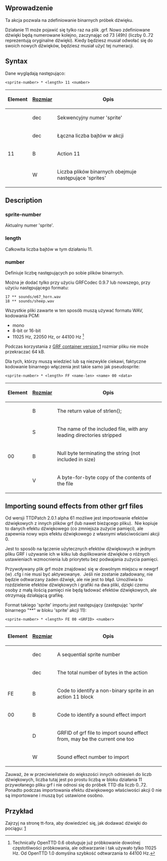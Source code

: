 {{pl/Development/NewGRF/inne strony|en=newgrf-specs.tt-wiki.net/wiki/Action11|pl=pl/Development/NewGRF/NFO Specs/Action11}}
<!--{{-}}<br>{{ambox | text = w trakcie edycji.}}-->

==Wprowadzenie==
{{pl/Development/NewGRF/ottdp|0.6|2.5|ttdprev=2.0.1 alpha 57}}

Ta akcja pozwala na zdefiniowanie binarnych próbek dźwięku.

Działanie 11 może pojawić się tylko raz na plik .grf.
Nowo zdefiniowane dźwięki będą numerowane kolejno, zaczynając od 73 (49h) (liczby 0..72 reprezentują oryginalne dźwięki). Kiedy będziesz musiał odwołać się do swoich nowych dźwięków, będziesz musiał użyć tej numeracji.

== Syntax ==

Dane wyglądają następująco:

<pre><sprite-number> * <length> 11 <number></pre>

{|
!Element !![[pl/Development/NewGRF/NFO Specs/GRFActionsDetailed|Rozmiar]] !! Opis
|-
|<sprite-number> ||dec ||Sekwencyjny numer 'sprite'
|-
|<length> ||dec||Łączna liczba bajtów w akcji
|-
|11 ||B||Action 11
|-
|<number> ||W ||Liczba plików binarnych obejmuje następujące 'sprites'
|}

== Description ==

=== sprite-number ===

Aktualny numer 'sprite'.

=== length ===

Całkowita liczba bajtów w tym działaniu 11.

=== number ===

Definiuje liczbę następujących po sobie plików binarnych.

Można je dodać tylko przy użyciu GRFCodec 0.9.7 lub nowszego, przy użyciu następującego formatu:

<pre>17 ** sounds/e67_horn.wav
18 ** sounds/sheep.wav</pre>

Wszystkie pliki zawarte w ten sposób muszą używać formatu WAV, kodowania PCM:
* mono
* 8-bit or {{pl/Development/NewGRF/ottdp|1.0|no}} 16-bit
* 11025 Hz, 22050 Hz, or {{pl/Development/NewGRF/ottdp|1.0|no}} 44100 Hz <ref>Technically OpenTTD 0.6 obsługuje już próbkowanie dowolnej częstotliwości próbkowania, ale odtwarzanie i tak używało tylko 11025 Hz. Od OpenTTD 1.0 domyślna szybkość odtwarzania to 44100 Hz.</ref>
Podczas korzystania z [[pl/Development/NewGRF/NFO Specs/Version numbers#grf-container-version|GRF container version 1]] rozmiar pliku nie może przekraczać 64 kB.

<references/>

Dla tych, którzy muszą wiedzieć lub są niezwykle ciekawi, faktyczne kodowanie binarnego włączenia jest takie samo jak pseudosprite:

<pre><sprite-number> * <length> FF <name-len> <name> 00 <data></pre>

{|
!Element !![[pl/Development/NewGRF/NFO Specs/GRFActionsDetailed|Rozmiar]] !! Opis
|-
|<name-len> ||B ||The return value of strlen(<name>);
|-
|<name> ||S ||The name of the included file, with any leading directories stripped
|-
|00 ||B ||Null byte terminating the string (not included in size)
|-
|<data> ||V ||A byte-for-byte copy of the contents of the file
|}

== Importing sound effects from other grf files ==
{{pl/Development/NewGRF/ottdp|0.6|2.5|ttdprev=2.0.1 alpha 61}}
Od wersji TTDPatch 2.0.1 alpha 61 możliwe jest importowanie efektów dźwiękowych z innych plików grf (lub nawet bieżącego pliku). &nbsp;Nie kopiuje to danych efektu dźwiękowego (co zmniejsza zużycie pamięci), ale zapewnia nowy wpis efektu dźwiękowego z własnymi właściwościami akcji 0.

Jest to sposób na łączenie użytecznych efektów dźwiękowych w jednym pliku GRF i używanie ich w kilku lub duplikowanie dźwięków o różnych ustawieniach wzmocnienia lub priorytetu bez podwajania zużycia pamięci.

Przywoływany plik grf może znajdować się w dowolnym miejscu w newgrf (w) .cfg i nie musi być aktywowanye. &nbsp;Jeśli nie zostanie załadowany, nie będzie odtwarzany żaden dźwięk, ale nie jest to błąd. Umożliwia to rozdzielenie efektów dźwiękowych i grafiki na dwa pliki, dzięki czemu osoby z małą ilością pamięci nie będą ładować efektów dźwiękowych, ale otrzymają działającą grafikę.

Format takiego 'sprite' importu jest następujący (zastępując 'sprite' binarnego "**"  w bloku 'sprite' akcji 11):

<pre><sprite-number> * <length> FE 00 <GRFID> <number></pre>

{|
!Element !![[pl/Development/NewGRF/NFO Specs/GRFActionsDetailed|Rozmiar]] !! Opis
|-
|<sprite-number> ||dec ||A sequential sprite number
|-
|<length> ||dec||The total number of bytes in the action
|-
|FE ||B ||Code to identify a non-binary sprite in an action 11 block
|-
|00 ||B ||Code to identify a sound effect import
|-
|<GRFID> ||D ||GRFID of grf file to import sound effect from, may be the current one too
|-
|<number> ||W ||Sound effect number to import
|}

Zauważ, że w przeciwieństwie do większości innych odniesień do liczb dźwiękowych, liczba tutaj jest po prostu liczbą w bloku działania 11 przywołanego pliku grf i nie odnosi się do próbek TTD dla liczb 0..72. Ponadto podczas importowania efektu dźwiękowego właściwości akcji 0 nie są importowane i muszą być ustawione osobno.

== Przykład ==

Zajrzyj na stronę tt-fora, aby dowiedzieć się, jak dodawać dźwięki do pociągu: [http://www.tt-forums.net/viewtopic.php?f=26&t=5033&p=735013#p735013]
